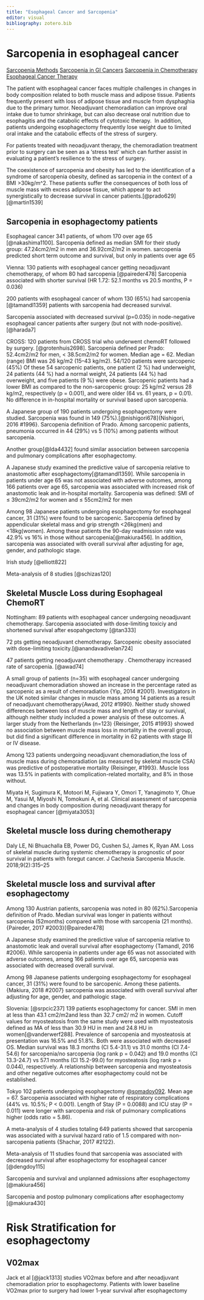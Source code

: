 ```yaml
---
title: "Esophageal Cancer and Sarcopenia"
editor: visual
bibliography: zotero.bib
---
```


# Sarcopenia in esophageal cancer

[Sarcopenia Methods](sarcopenia_lit.html) [Sarcopenia in GI Cancers](gi_sarcopenia_lit.html) [Sarcopenia in Chemotherapy](chemo_sarcopenia_lit.html) [Esophageal Cancer Therapy](es_cancertx_lit.html)

The patient with esophageal cancer faces multiple challenges in changes in body composition related to both muscle mass and adipose tissue. Patients frequently present with loss of adipose tissue and muscle from dysphaghia due to the primary tumor. Neoadjuvant chemoradiation can improve oral intake due to tumor shrinkage, but can also decrease oral nutrition due to esophagitis and the catabolic effects of cytotoxic therapy.  In addition, patients undergoing esophagectomy frequently lose weight due to limited oral intake and the catabolic effects of the stress of surgery.

For patients treated with neoadjuvant therapy, the chemoradiation treatment prior to surgery can be seen as a 'stress test' which can further assist in evaluating a patient's resilience to the stress of surgery.

The coexistence of sarcopenia and obesity has led to the identification of a syndrome of sarcopenia obesity, defined as sarcopenia in the context of a BMI \>30kg/m\^2. These patients suffer the consequences of both loss of muscle mass with excess adipose tissue, which appear to act synergistically to decrease survival in cancer patients.[@prado629] [@martin1539]

## Sarcopenia in esophagectomy patients

Esophageal cancer 341 patients, of whom 170 over age 65 [@nakashima1100]. Sarcopenia defined as median SMI for their study group: 47.24cm2/m2 in men and 36.92cm2/m2 in women.  sarcopenia predicted short term outcome and survival, but only in patients over age 65

Vienna: 130 patients with esophageal cancer getting neoadjuvant chemotherapy, of whom 80 had sarcopenia [@paireder478] Sarcopenia associated with shorter survival (HR 1.72: 52.1 months vs 20.5 months, P = 0.036)

200 patients with esophageal cancer of whom 130 (65%) had sarcopenia [@tamandl1359] patients with sarcopenia had decreased survival.

Sarcopenia associated with decreased survival (p=0.035) in node-negative esophageal cancer patients after surgery (but not with node-positive).[@harada7]


CROSS: 120 patients from CROSS trial who underwent chemoRT followed by surgery. [@grotenhuis2698]. Sarcopenia defined per Prado: 52.4cm2/m2 for men, < 38.5cm2/m2 for women. Median age = 62. Median (range) BMI was 26 kg/m2 (15–43 kg/m2). 54/120 patients were sarcopenic (45%) Of these 54 sarcopenic patients, one patient (2 %) had underweight, 24 patients (44 %) had a normal weight, 24 patients (44 %) had overweight, and five patients (9 %) were obese. Sarcopenic patients had a lower BMI as compared to the non-sarcopenic group: 25 kg/m2 versus 28 kg/m2, respectively (p = 0.001), and were older (64 vs. 61 years, p = 0.01). No difference in in-hospital mortality or survival based upon sarcopenia.

A Japanese group of 190 patients undergoing esophagectomy were studied. Sarcopenia was found in 149 (75%).[@nishigori678]{Nishigori, 2016 #1996}. Sarcopenia definition of Prado. Among sarcopenic patients, pneumonia occurred in 44 (29%) vs 5 (10%) among patients without sarcopenia. 

Another group[@Ida4432]  found similar association between sarcopenia and pulmonary complications after esophagectomy.

A Japanese study examined the predictive value of sarcopenia relative to anastomotic after esophagectomy[@tamandl1359]. While sarcopenia in patients under age 65 was not associated with adverse outcomes, among 166 patients over age 65, sarcopenia was associated with increased risk of anastomotic leak and in-hospital mortality. Sarcopenia was defined: SMI of ≤ 39cm2/m2 for women and ≤ 55cm2/m2 for men 

Among 98 Japanese patients undergoing esophagectomy for esophageal cancer, 31 (31%) were found to be sarcopenic. Sarcopenia defined by appendicular skeletal mass and grip strength <26kg(men) and <18kg(women). Among these patients the 90-day readmission rate was 42.9% vs 16% in those without sarcopenia[@makiura456].  In addition, sarcopenia was associated with overall survival after adjusting for age, gender, and pathologic stage.

Irish study [@elliott822]

Meta-analysis of 8 studies [@schizas120]

## Skeletal Muscle Loss during Esophageal ChemoRT

Nottingham: 89 patients with esophageal cancer undergoing neoadjuvant chemotherapy. Sarcopenia associated with dose-limiting toxiciy and shortened survival after esopahgectomy [@tan333]

72 pts getting neoadjuvant chemotherapy. Sarcopenic obesity associated with dose-limiting toxicity.[@anandavadivelan724]

47 patients getting neoadjuvant chemotherapy . Chemotherapy increased rate of sarcopenia. [@awad74]

A small group of patients (n=35) with esophageal cancer undergoing neoadjuvant chemoradiation showed an increase in the percentage rated as sarcopenic as a result of chemoradiation {Yip, 2014 #2001}. Investigators in the UK noted similar changes in muscle mass among 14 patients as a result of neoadjuvant chemotherapy{Awad, 2012 #1990}. Neither study showed differences between loss of muscle mass and length of stay or survival, although neither study included a power analysis of these outcomes. A larger study from the Netherlands (n=123) {Reisinger, 2015 #1993} showed no association between muscle mass loss in mortality in the overall group, but did find a significant difference in mortality in 62 patients with stage III or IV disease.

Among 123 patients undergoing neoadjuvant chemoradiation,the loss of muscle mass during chemoradiation (as measured by skeletal muscle CSA) was predictive of postoperative mortality {Reisinger, #1993}. Muscle loss was 13.5% in patients with complication-related mortality, and 8% in those without.

Miyata H, Sugimura K, Motoori M, Fujiwara Y, Omori T, Yanagimoto Y, Ohue M, Yasui M, Miyoshi N, Tomokuni A, et al. Clinical assessment of sarcopenia and changes in body composition during neoadjuvant therapy for esophageal cancer [@miyata3053]

## Skeletal muscle loss during chemotherapy

Daly LE, Ni Bhuachalla EB, Power DG, Cushen SJ, James K, Ryan AM. Loss of skeletal muscle during systemic chemotherapy is prognostic of poor survival in patients with foregut cancer. J Cachexia Sarcopenia Muscle. 2018;9(2):315--25

## Skeletal muscle loss and survival after esophagectomy

Among 130 Austrian patients, sarcopenia was noted in 80 (62%).Sarcopenia definition of Prado.  Median survival was longer in patients without sarcopenia (52months) compared with those with sarcopenia (21 months).{Paireder, 2017 #2003}[@paireder478]

A Japanese study examined the predictive value of sarcopenia relative to anastomotic leak and overall survival after esophagectomy {Tamandl, 2016 #2006}. While sarcopenia in patients under age 65 was not associated with adverse outcomes, among 166 patients over age 65, sarcopenia was associated with decreased overall survival.

Among 98 Japanese patients undergoing esophagectomy for esophageal cancer, 31 (31%) were found to be sarcopenic. Among these patients.{Makiura, 2018 #2007} sarcopenia was associated with overall survival after adjusting for age, gender, and pathologic stage.

Slovenia: [@srpcic237] 139 patients esophagectomy for cancer. SMI in men at less than 43.1 cm2/m2and less than 32.7 cm2/ m2 in women. Cutoff values for myosteatosis from the same study were used with myosteatosis defined as MA of less than 30.9 HU in men and 24.8 HU in women[@vanderwerf288]. Prevalence of sarcopenia and myosteatosis at presentation was 16.5% and 51.8%. Both were associated with decreased OS. Median survival was 18.3 months (CI 5.4-31.1) vs 31.0 months (CI 7.4-54.6) for sarcopenia/no sarcopenia (log rank p = 0.042) and 19.0 months (CI 13.3-24.7) vs 57.1 months (CI 15.2-99.0) for myosteatosis (log rank p = 0.044), respectively. A relationship between sarcopenia and myosteatosis and other negative outcomes after esophagectomy could not be established.

Tokyo 102 patients undergoing esophagectomy [@somadoy092](45 sarcopenic). Mean age = 67. Sarcopenia associated with higher rate of respiratory complications (44% vs. 10.5%; P < 0.001). Length of Stay (P = 0.0088) and ICU stay (P = 0.011) were longer with sarcopenia and risk of pulmonary complications higher (odds ratio = 5.86).

A meta-analysis of 4 studies totaling 649 patients showed that sarcopenia was associated with a survival hazard ratio of 1.5 compared with non-sarcopenia patients {Shachar, 2017 #2122}.

Meta-analysis of 11 studies found that sarcopenia was associated with decreased survival after esophagectomy for esophageal cancer [@dengdoy115]

Sarcopenia and survival and unplanned admissions after esophagectomy [@makiura456]

Sarcopenia and postop pulmonary complications after esophagectomy [@makiura430]


# Risk Stratification for esophagectomy

## V02max

Jack et al [@jack1313] studies VO2max before and after neoadjuvant chemoradiation prior to esophagectomy. Patients with lower baseline VO2max prior to surgery had lower 1-year survival after esophagectomy
